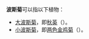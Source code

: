 '''波斯菊'''可以指以下植物：

* [[大波斯菊|大波斯菊]]，即[[秋英|秋英]]（{{sn|''Cosmos bipinnatus''}}）。
* [[小波斯菊|小波斯菊]]，即[[两色金鸡菊|两色金鸡菊]]（{{sn|''Coreopsis tinctoria''}}）。

{{disambiguation}}